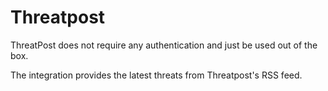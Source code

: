 # Threatpost

ThreatPost does not require any authentication and just be used out of the box.

The integration provides the latest threats from Threatpost's RSS feed.
